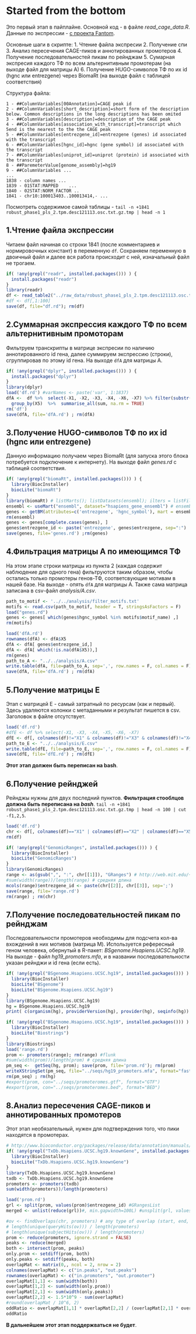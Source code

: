 # Started from the bottom
Это первый этап в пайплайне.
Основной код - в файле *read_cage_data.R*.
Данные по экспрессии - [с проeкта Fantom](http://fantom.gsc.riken.jp/5/datafiles/phase2.0/extra/CAGE_peaks/hg19.cage_peak_phase1and2combined_tpm_ann.osc.txt.gz).


Основные шаги в скрипте: 
1. Чтение файла экспресии
2. Получение спи
3. Анализ пересечения CAGE-пиков и аннотированных промотеров
4. Получение последовательностей пикам по рейнджам
5. Сумарная экспресия каждого ТФ по всем альтернитивным промотерам (на выходе файл для матрицы А)
6. Получение HUGO-символов ТФ по их id (hgnc или entrezgene) через BiomaRt (на выходе файл с таблицей соответствия)

Структура файла:
```
1 - ##ColumnVariables[00Annotation]=CAGE peak id
2 - ##ColumnVariables[short_description]=short form of the description below. Common descriptions in the long descriptions has been omited
3 - ##ColumnVariables[description]=description of the CAGE peak
4 - ##ColumnVariables[association_with_transcript]=transcript which 5end is the nearest to the the CAGE peak
5 - ##ColumnVariables[entrezgene_id]=entrezgene (genes) id associated with the transcript
6 - ##ColumnVariables[hgnc_id]=hgnc (gene symbol) id associated with the transcript
7 - ##ColumnVariables[uniprot_id]=uniprot (protein) id associated with the transcript
8 - ##ParemeterValue[genome_assembly]=hg19
9 - ##ColumnVariables ...
...
1838 - column names ...
1839 - 01STAT:MAPPED	...
1840 - 02STAT:NORM_FACTOR ..
1841 - chr10:100013403..100013414,- ...
```
 
Посмотреть содержимое самой таблицы - `tail -n +1841 robust_phase1_pls_2.tpm.desc121113.osc.txt.gz.tmp | head -n 1` 

## 1.Чтение файла экспрессии
Читаем файл начиная со строки 1841 (после комментариев и нормировочных констант) в переменную `df`. 
Сохраняем переменную в двоичный файл и далее вся работа происходит с ней, изначальный файл не трогаем.
```r
if( !any(grepl("readr", installed.packages())) ) {
  install.packages("readr")
}
library(readr)
df <- read_table2("../raw_data/robust_phase1_pls_2.tpm.desc121113.osc.txt.gz.tmp", col_names = FALSE, skip=1840)#, n_max = 10000)#problems(df)
#df <- df[,1:100]
save(df, file="df.rd"); rm(df)
```

## 2.Суммарная экспрессия каждого ТФ по всем альтернитивным промоторам
Фильтруем транскрипты в матрице экспресии по наличию аннотированного id гена, далее суммируем экспрессию (строки), 
сгруппировав по этому id гена. 
На выходе `dfA` для матрицы А.
```r
if( !any(grepl("dplyr", installed.packages())) ) {
  install.packages("dplyr")
}
library(dplyr)
load('df.rd') #varNames <- paste('var', 1:1837)
dfA <-  df %>%  select(-X1, -X2, -X3, -X4, -X6, -X7) %>% filter(substr(X5,1,11) =="entrezgene:") %>%
  group_by(X5)  %>%  summarise_all(sum, na.rm = TRUE)
rm('df')
save(dfA, file='dfA.rd') ; rm(dfA)
```

## 3.Получение HUGO-символов ТФ по их id (hgnc или entrezgene)
Данную информацию получаем через BiomaRt (для запуска этого блока потребуется подключение к интернету).
На выходе файл _genes.rd_ с таблицей соответствия.
```r
if( !any(grepl("biomaRt", installed.packages())) ) {
  library(BiocInstaller)
  biocLite("biomaRt")
}
library(biomaRt) # listMarts(); listDatasets(ensembl); ilters = listFilters(ensembl); attributes = listAttributes(ensembl)
ensembl <- useMart("ensembl", dataset="hsapiens_gene_ensembl") # ensembl = useMart("ensembl"); ensembl = useDataset("hsapiens_gene_ensembl", mart=ensembl)
genes <- getBM(attributes=c('entrezgene', 'hgnc_symbol'), mart = ensembl) # getGene()
rm(ensembl)
genes <- genes[complete.cases(genes), ]
genes$entrezgene_id <- paste('entrezgene', genes$entrezgene, sep=":")
save(genes, file='genes.rd') ;rm(genes)
```

## 4.Фильтрация матрицы А по имеющимся ТФ
На этом этапе строки матрицы из пункта 2 (каждая содержит наблюдение для одного гена) фильтруются таким образом,
чтобы остались только промотеры генов-ТФ, соответсвующие мотивам в нашей базе. 
На выходе - опять `dfA` для матрицы А. Также сама матрица записана в csv-файл _analysis/A.csv_.
```r
path_to_motif <- '../../analysis/filter_motifs.txt'
motifs <- read.csv(path_to_motif, header = T, stringsAsFactors = F)
load("genes.rd") 
genes <- genes[ which(genes$hgnc_symbol %in% motifs$motif_name) ,]
rm(motifs)

load('dfA.rd')
rownames(dfA) <- dfA$X5
dfA <- dfA[ genes$entrezgene_id,]
dfA <- dfA[ which(!is.na(dfA$X5)),]
rm(genes)
path_to_A <- "../../analysis/A.csv"
write.table(dfA, file=path_to_A, sep=',', row.names = F, col.names = F)
save(dfA, file='dfA.rd') ; rm(dfA)
```

## 5.Получение матрицы E
Этап с матрицей E - самый затратный по ресурсам (как и первый).
Здесь удаляются колонки с метаданными и результат пишется в csv. Заголовок в файле отсутствует.
```r
load('df.rd')
#dfE <- df %>% select(-X1, -X3, -X4, -X5, -X6, -X7)
dfE <- df[, colnames(df)!="X1" & colnames(df)!="X3" & colnames(df)!="X4" & colnames(df)!="X5" & colnames(df)!="X6"& colnames(df)!="X7"]
path_to_E <- "../../analysis/E.csv"
write.table(dfE, file=path_to_E, sep=',', row.names = F, col.names = F)
save(dfE, file='dfE.rd') ; rm(dfE)
```
**Этот этап должен быть переписан на bash**.

## 6.Получение рейнджей
Рейнджы нужны для двух последний пунктов. **Фильтрация стооблцов должна быть переписана на _bash_**.
`tail -n +1841 robust_phase1_pls_2.tpm.desc121113.osc.txt.gz.tmp | head -n 100 | cut -f1,2,5`.
```r
load('df.rd')
chr <- df[, colnames(df)=="X1" | colnames(df)=="X2" | colnames(df)=="X5"] #%>% filter(substr(X5,1,11) =="entrezgene:")
rm(df)

if( !any(grepl("GenomicRanges", installed.packages())) ) {
  library(BiocInstaller)
  biocLite("GenomicRanges")
}
library(GenomicRanges)
range <- as(gsub(",", ":", chr[[1]]), "GRanges") # http://web.mit.edu/~r/current/arch/i386_linux26/lib/R/library/GenomicRanges/html/GRanges-class.html
#sum(width(range))/length(range) # средняя длина
mcols(range)$entrezgene_id <- paste(chr[[2]], chr[[3]], sep=';')
save(range, file='range.rd')
rm(range) ; rm(chr)
```

## 7.Получение последовательностей пикам по рейнджам
Последовательности промотеров необходимы для подсчета кол-ва вхождений в них мотивов (матрица M).
Используется рефересный геном человека, обернутый в R-пакет: _BSgenome.Hsapiens.UCSC.hg19_.
На выходе - файл *hg19_promoters.mfa*, и в названии последовательности указан рейнджи и id гена (если есть).
```r
if( !any(grepl("BSgenome.Hsapiens.UCSC.hg19", installed.packages())) ) {
  library(BiocInstaller)
  biocLite("BSgenome")
  biocLite("BSgenome.Hsapiens.UCSC.hg19")
}
library(BSgenome.Hsapiens.UCSC.hg19)
hg = BSgenome.Hsapiens.UCSC.hg19
print( c(organism(hg), providerVersion(hg), provider(hg), seqinfo(hg)) )

if( !any(grepl("BSgenome.Hsapiens.UCSC.hg19", installed.packages())) ) {
  library(BiocInstaller)
  biocLite("Biostrings")
}
library(Biostrings)
load('range.rd')
prom <- promoters(range); rm(range) #flunk
#sum(width(prom))/length(prom) # средняя длина
pm_seq <-  getSeq(hg, prom); save(prom, file='prom.rd'); rm(prom)
writeXStringSet(pm_seq, file="../seqs/hg19_promoters.mfa", format="fasta") #readDNAStringSet
rm(pm_seq) ; rm(hg)
#export(prom, con="../seqs/promoteromes.gtf", format="GTF")
#export(prom, con="../seqs/promoteromes.bed", format="BED")
```

## 8.Анализ пересечения CAGE-пиков и аннотированных промотеров
Этот этап необязательный, нужен для подтверждения того, что пики находятся в промотерах.
```r
# http://www.bioconductor.org/packages/release/data/annotation/manuals/BSgenome.Hsapiens.UCSC.hg19/man/BSgenome.Hsapiens.UCSC.hg19.pdf
if( !any(grepl("TxDb.Hsapiens.UCSC.hg19.knownGene", installed.packages())) ) {
  library(BiocInstaller)
  biocLite("TxDb.Hsapiens.UCSC.hg19.knownGene")
}
library(TxDb.Hsapiens.UCSC.hg19.knownGene)
txdb <- TxDb.Hsapiens.UCSC.hg19.knownGene
promoters <- promoters(txdb)
sum(width(promoters))/length(promoters)

load('prom.rd')
grl <- split(prom, values(prom)$entrezgene_id) #GRangesList
merged <- unlist(reduce(grl))#, min.gapwidth=100L) #unsplit(grl, values(range)$entrezgene_id)

#ov <- findOverlaps(chr, promoters) # any type of overlap (start, end, within, equal)
# length(unique(queryHits(ov))) / length(promoters)
# length(unique(subjectHits(ov))) / length(promoters)
prom <- reduce(promoters, ignore.strand = FALSE)
peaks <- reduce(merged)
both <- intersect(prom, peaks)
only.prom <- setdiff(prom, both)
only.peaks <- setdiff(peaks, both)
overlapMat <- matrix(0,, ncol = 2, nrow = 2)
colnames(overlapMat) <- c("in.peaks", "out.peaks")
rownames(overlapMat) <- c("in.promoters", "out.promoter")
overlapMat[1,1] <- sum(width(both))
overlapMat[1,2] <- sum(width(only.prom))
overlapMat[2,1] <- sum(width(only.peaks))
overlapMat[2,2] <- 1.5*10^9 - sum(overlapMat)
#round(overlapMat / 10^6, 2)
oddRatio <- overlapMat[1,1] * overlapMat[2,2] / (overlapMat[2,1] * overlapMat[1,2])
oddRatio
```
**В дальнейшем этот этап поддержваться не будет**.

